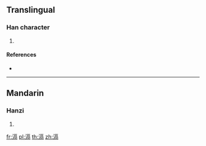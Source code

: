 {{character info/new}}
==Translingual==

===Han character===
{{Han char|rn=85|rad=水|as=10|sn=13|four=31127|canj=EMRB}}

# {{defn|Han|sort=水10}}

====References====
* {{Han ref|kx=0642.040|dkj=18009|dj=1049.100|hdz=31696.030|uh=6EC6|ud=28358|bh=DE4E|bd=56910}}

----

==Mandarin==

===Hanzi===
{{cmn-hanzi|pin=[[hé]] ([[he2]])|wg=ho<sup>2</sup>}}

# {{defn|lang=cmn|sort=水10}}

[[fr:滆]]
[[pl:滆]]
[[th:滆]]
[[zh:滆]]